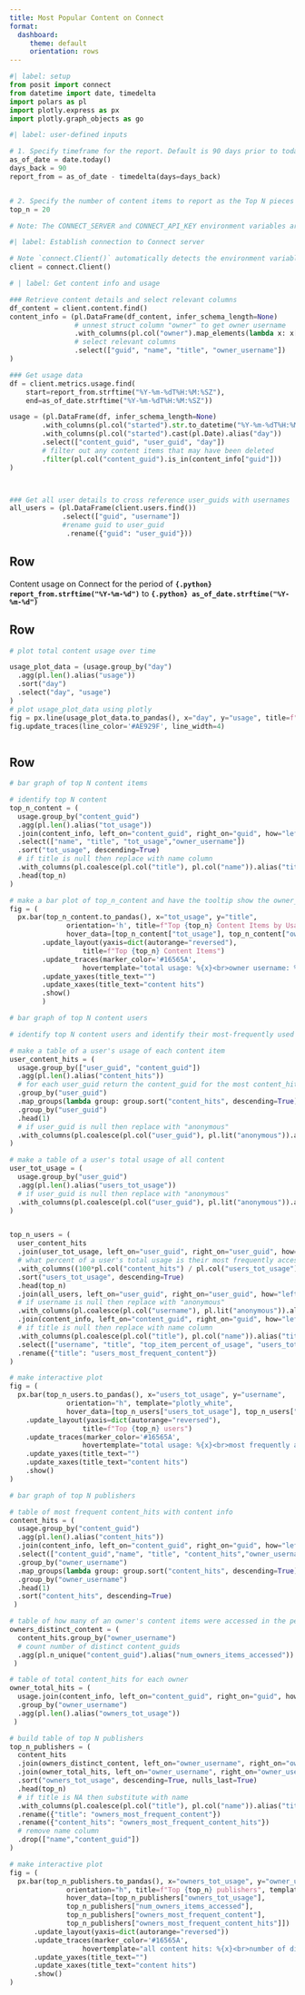 ```yaml
---
title: Most Popular Content on Connect
format:
  dashboard:
     theme: default
     orientation: rows
---
```


```python
#| label: setup
from posit import connect
from datetime import date, timedelta
import polars as pl
import plotly.express as px
import plotly.graph_objects as go

```


```python
#| label: user-defined inputs

# 1. Specify timeframe for the report. Default is 90 days prior to today
as_of_date = date.today()
days_back = 90
report_from = as_of_date - timedelta(days=days_back)


# 2. Specify the number of content items to report as the Top N pieces of content. Default is to show the `top_n=20` pieces of content.
top_n = 20

# Note: The CONNECT_SERVER and CONNECT_API_KEY environment variables are required for this report to pull usage data. Use environment variables for added security; do not hard-code your API key or other secrets.

```


```python
#| label: Establish connection to Connect server

# Note `connect.Client()` automatically detects the environment variables CONNECT_SERVER and CONNECT_API_KEY. They do not need to be specified as arguments to this function, however, if these environment variables are not set, the code will fail
client = connect.Client()
```

```python
# | label: Get content info and usage

### Retrieve content details and select relevant columns
df_content = client.content.find()
content_info = (pl.DataFrame(df_content, infer_schema_length=None)
                # unnest struct column "owner" to get owner username
                .with_columns(pl.col("owner").map_elements(lambda x: x["username"], return_dtype=pl.String).alias("owner_username"))
                # select relevant columns
                .select(["guid", "name", "title", "owner_username"])
)

### Get usage data
df = client.metrics.usage.find(
    start=report_from.strftime("%Y-%m-%dT%H:%M:%SZ"),
    end=as_of_date.strftime("%Y-%m-%dT%H:%M:%SZ"))

usage = (pl.DataFrame(df, infer_schema_length=None)
        .with_columns(pl.col("started").str.to_datetime("%Y-%m-%dT%H:%M:%SZ"))
        .with_columns(pl.col("started").cast(pl.Date).alias("day"))
        .select(["content_guid", "user_guid", "day"])
        # filter out any content items that may have been deleted
        .filter(pl.col("content_guid").is_in(content_info["guid"]))
)



### Get all user details to cross reference user_guids with usernames
all_users = (pl.DataFrame(client.users.find())
             .select(["guid", "username"])
             #rename guid to user_guid
              .rename({"guid": "user_guid"}))


```

## Row

Content usage on Connect for the period of **`{.python} report_from.strftime("%Y-%m-%d")`** to **`{.python} as_of_date.strftime("%Y-%m-%d")`**


## Row


```python
# plot total content usage over time

usage_plot_data = (usage.group_by("day")
  .agg(pl.len().alias("usage"))
  .sort("day")
  .select("day", "usage")
)
# plot usage_plot_data using plotly
fig = px.line(usage_plot_data.to_pandas(), x="day", y="usage", title=f"Total usage for the {days_back} day period", template="plotly_white")
fig.update_traces(line_color='#AE929F', line_width=4)



```


## Row

```python
# bar graph of top N content items

# identify top N content
top_n_content = (
  usage.group_by("content_guid")
  .agg(pl.len().alias("tot_usage"))
  .join(content_info, left_on="content_guid", right_on="guid", how="left")
  .select(["name", "title", "tot_usage","owner_username"])
  .sort("tot_usage", descending=True)
  # if title is null then replace with name column
  .with_columns(pl.coalesce(pl.col("title"), pl.col("name")).alias("title"))
  .head(top_n)
)

# make a bar plot of top_n_content and have the tooltip show the owner_username and tot_usage
fig = (
  px.bar(top_n_content.to_pandas(), x="tot_usage", y="title",
              orientation='h', title=f"Top {top_n} Content Items by Usage", template="plotly_white",
              hover_data=[top_n_content["tot_usage"], top_n_content["owner_username"]])
        .update_layout(yaxis=dict(autorange="reversed"),
                  title=f"Top {top_n} Content Items")
        .update_traces(marker_color='#16565A',
                  hovertemplate="total usage: %{x}<br>owner username: %{customdata[1]}")
        .update_yaxes(title_text="")
        .update_xaxes(title_text="content hits")
        .show()
        )

```


```python
# bar graph of top N content users

# identify top N content users and identify their most-frequently used content item

# make a table of a user's usage of each content item
user_content_hits = (
  usage.group_by(["user_guid", "content_guid"])
  .agg(pl.len().alias("content_hits"))
  # for each user_guid return the content_guid for the most content_hits
  .group_by("user_guid")
  .map_groups(lambda group: group.sort("content_hits", descending=True))
  .group_by("user_guid")
  .head(1)
  # if user_guid is null then replace with "anonymous"
  .with_columns(pl.coalesce(pl.col("user_guid"), pl.lit("anonymous")).alias("user_guid"))
)

# make a table of a user's total usage of all content
user_tot_usage = (
  usage.group_by("user_guid")
  .agg(pl.len().alias("users_tot_usage"))
  # if user_guid is null then replace with "anonymous"
  .with_columns(pl.coalesce(pl.col("user_guid"), pl.lit("anonymous")).alias("user_guid"))
)


top_n_users = (
  user_content_hits
  .join(user_tot_usage, left_on="user_guid", right_on="user_guid", how="left")
  # what percent of a user's total usage is their most frequently accessed content item
  .with_columns((100*pl.col("content_hits") / pl.col("users_tot_usage")).alias("top_item_percent_of_usage"))
  .sort("users_tot_usage", descending=True)
  .head(top_n)
  .join(all_users, left_on="user_guid", right_on="user_guid", how="left")
  # if username is null then replace with "anonymous"
  .with_columns(pl.coalesce(pl.col("username"), pl.lit("anonymous")).alias("username"))
  .join(content_info, left_on="content_guid", right_on="guid", how="left")
  # if title is null then replace with name column
  .with_columns(pl.coalesce(pl.col("title"), pl.col("name")).alias("title"))
  .select(["username", "title", "top_item_percent_of_usage", "users_tot_usage"])
  .rename({"title": "users_most_frequent_content"})
)

# make interactive plot
fig = (
  px.bar(top_n_users.to_pandas(), x="users_tot_usage", y="username",
              orientation="h", template="plotly_white",
              hover_data=[top_n_users["users_tot_usage"], top_n_users["users_most_frequent_content"], top_n_users["top_item_percent_of_usage"]])
    .update_layout(yaxis=dict(autorange="reversed"),
                  title=f"Top {top_n} users")
    .update_traces(marker_color='#16565A',
                  hovertemplate="total usage: %{x}<br>most frequently accessed content: %{customdata[1]}<br>% of all content hits spent on \'%{customdata[1]}\': %{customdata[2]:.0f}%")
    .update_yaxes(title_text="")
    .update_xaxes(title_text="content hits")
    .show()
)


```


```python
# bar graph of top N publishers

# table of most frequent content_hits with content info
content_hits = (
  usage.group_by("content_guid")
  .agg(pl.len().alias("content_hits"))
  .join(content_info, left_on="content_guid", right_on="guid", how="left")
  .select(["content_guid","name", "title", "content_hits","owner_username"])
  .group_by("owner_username")
  .map_groups(lambda group: group.sort("content_hits", descending=True))
  .group_by("owner_username")
  .head(1)
  .sort("content_hits", descending=True)
 )

# table of how many of an owner's content items were accessed in the period
owners_distinct_content = (
  content_hits.group_by("owner_username")
  # count number of distinct content_guids
  .agg(pl.n_unique("content_guid").alias("num_owners_items_accessed"))
 )

# table of total content_hits for each owner
owner_total_hits = (
  usage.join(content_info, left_on="content_guid", right_on="guid", how="left")
  .group_by("owner_username")
  .agg(pl.len().alias("owners_tot_usage"))
 )

# build table of top N publishers
top_n_publishers = (
  content_hits
  .join(owners_distinct_content, left_on="owner_username", right_on="owner_username", how="left")
  .join(owner_total_hits, left_on="owner_username", right_on="owner_username", how="left")
  .sort("owners_tot_usage", descending=True, nulls_last=True)
  .head(top_n)
  # if title is NA then substitute with name
  .with_columns(pl.coalesce(pl.col("title"), pl.col("name")).alias("title"))
  .rename({"title": "owners_most_frequent_content"})
  .rename({"content_hits": "owners_most_frequent_content_hits"})
  # remove name column
  .drop(["name","content_guid"])
)

# make interactive plot
fig = (
  px.bar(top_n_publishers.to_pandas(), x="owners_tot_usage", y="owner_username",
              orientation="h", title=f"Top {top_n} publishers", template="plotly_white",
              hover_data=[top_n_publishers["owners_tot_usage"],
              top_n_publishers["num_owners_items_accessed"],
              top_n_publishers["owners_most_frequent_content"],
              top_n_publishers["owners_most_frequent_content_hits"]])
      .update_layout(yaxis=dict(autorange="reversed"))
      .update_traces(marker_color='#16565A',
                  hovertemplate="all content hits: %{x}<br>number of distinct content items accessed in period: %{customdata[1]}<br>most frequently accessed content: %{customdata[2]}<br> hits for \'%{customdata[2]}\': %{customdata[3]}")
      .update_yaxes(title_text="")
      .update_xaxes(title_text="content hits")
      .show()
)




```
